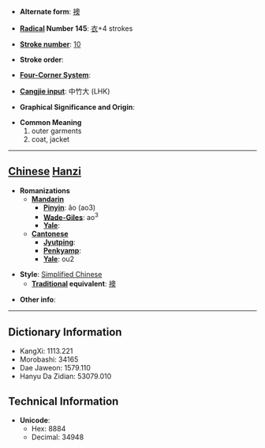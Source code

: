 * '''Alternate form''': [[襖]]

* '''[[Wiktionary:Chinese radical index| Radical]] Number 145''': [[Wiktionary:Chinese radical index 衣|衣]]+4 strokes

* '''[[Wiktionary:Chinese total strokes index|Stroke number]]''': [[Wiktionary:Chinese total strokes index 10|10]]

* '''Stroke order''': 

* '''[[Wiktionary:Chinese four corner index|Four-Corner System]]''': 

* '''[[Wiktionary:Chinese Cangjie index|Cangjie input]]''': 中竹大 (LHK)

* '''Graphical Significance and Origin''': 

* '''Common Meaning'''
*#outer garments
*# coat, jacket


----

== [[Chinese]] [[Hanzi]] ==

* '''Romanizations'''
** '''[[Mandarin]]'''
*** '''[[Pinyin]]''': ǎo (ao3)
*** '''[[Wade-Giles]]''': ao<sup>3</sup>
*** '''[[Yale]]''': 
** '''[[Cantonese]]'''
*** '''[[Jyutping]]''':
*** '''[[Penkyamp]]''': 
*** '''[[Yale]]''': ou2

* '''Style''': [[Simplified Chinese]] 
** '''[[Traditional Chinese|Traditional]] equivalent''': [[襖]]

* '''Other info''': 

----

== Dictionary Information ==

* KangXi: 1113.221
* Morobashi: 34165
* Dae Jaweon: 1579.110
* Hanyu Da Zidian: 53079.010

== Technical Information ==

* '''Unicode''':
** Hex: 8884
** Decimal: 34948